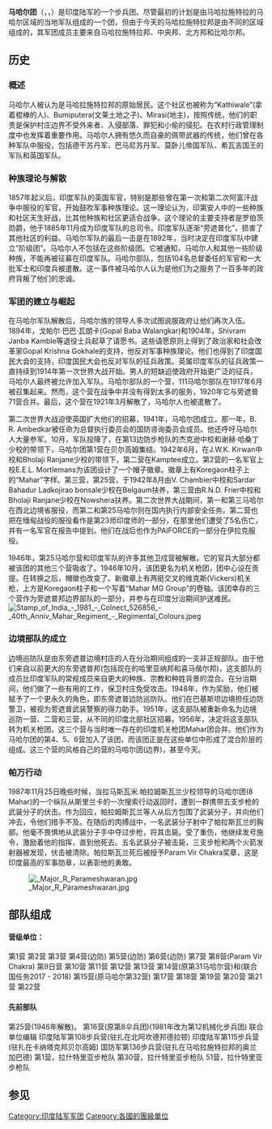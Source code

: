 {{short description|Indian Army infantry regiment}}
{{Refimprove|time=2021-03-15T21:51:45+00:00}}
{{Use dmy dates|date=August 2020}}
{{Infobox military unit
| unit_name                     = 印度马哈尔步兵团
| image                         = 
| caption                       = 马哈尔团徽章
| dates                         = 1815 – 现在
| country                       = {{flagicon|India}} [[印度|印度]]
| branch                        = [[File:Flag_of_Indian_Army.svg|24px]] [[印度武装部队|印度武装部队]]
| type                          = 轻步兵（高原作战）
| role                          = [[步兵|步兵]]
| size                          = 21个营
| garrison                      = [[萨加尔邦,_中央邦|萨加尔邦, 中央邦]]
| garrison_label                = 团部驻地
| colors                        = ''Bolo Hindusthan Ki Jay''<br>''为印度高呼胜利''<ref>{{cite web |title=Mahar Regiment War Cry |url=http://www.bharat-rakshak.com/ARMY/units/114-Mahar-Regt.html}}</ref>
| colors_label                  = 口号
| current_commander             = 哈纳必.布什.蓬拿帕[[中将|中将]]
| current_commander_label       = 
| ceremonial_chief              = 
| ceremonial_chief_label        = 
| colonel_of_the_regiment       = 
| colonel_of_the_regiment_label = 
| notable_commanders            = [[K._V._K.克里希纳桡|K. V. K.克里希纳桡]][[中将|中将]] <br> [[克里什纳斯瓦米.森达尔吉|克里什纳斯瓦米.森达尔吉]][[中将|中将]]
| nickname                      = 
| motto                         = ''Yash Sidhi''<br>''Success & Attainment''
| identification_symbol         = 一对交叉的维克斯中型机关枪，安装在三脚架上，带有匕首。这把匕首最初是[[戈雷冈|戈雷冈之战]]的支柱，在那里，英国和马哈尔联军击败了势不可挡的白沙瓦军队。这根柱子随后被移走，用一把匕首取而代之。<ref name=autogenerated1>[http://www.bharat-rakshak.com/LAND-FORCES/Units/Infantry/114-Mahar-Regt.html Bharat Rakshak :: Land Forces Site – The Mahar Regiment<!-- Bot generated title -->] {{webarchive|url=https://web.archive.org/web/20121011161008/http://www.bharat-rakshak.com/LAND-FORCES/Units/Infantry/114-Mahar-Regt.html |date=2012-10-11 }}</ref>
| identification_symbol_label   = 军团徽章
| march                         = 
| anniversaries                 = 
| decorations                   = 1次帕拉姆维尔查克拉奖，4次马哈维尔查克拉奖，32次维尔查克拉奖，1次阿肖克查克拉，4次基尔蒂查克拉奖，39次肖里亚查克拉奖，1帕达姆什里，9PVSM，3UYSM，16AVSM，4尤德塞瓦奖章，49维什特塞瓦奖章和221塞纳奖章，107米-D奖，2吉万拉克沙帕达克奖。
<ref name=autogenerated1 />
}}
'''马哈尔团'''（{{lang-en|Mahar Regiment}}，{{lang-mr|महार रेजिमेंट}}，{{lang-hi|महार रेजिमेंट}}）是印度陆军的一个步兵团。尽管最初的计划是由马哈拉施特拉的马哈尔区域的当地军队组成的一个团，但由于今天的马哈拉施特拉邦是由不同的区域组成的，其军团成员主要来自马哈拉施特拉邦、中央邦、北方邦和比哈尔邦。

==历史==
===概述===
马哈尔人被认为是马哈拉施特拉邦的原始居民。这个社区也被称为“Kathiwale”(拿着棍棒的人)、Bumiputera(文莱土地之子)、Mirasi(地主)，按照传统，他们的职责是保护村庄边界不受外来者、入侵部落、罪犯和小偷的侵犯。在农村行政管理制度中也发挥着重要作用。马哈尔人拥有悠久而自豪的佩带武器的传统，他们曾在各种军队中服役，包括德干苏丹军、巴马尼苏丹军、莫卧儿帝国军队、希瓦吉国王的军队和英国军队。

===种族理论与解散===
{{Unreferenced section|date=November 2016}} 
1857年起义后，印度军队的英国军官，特别是那些曾在第一次和第二次阿富汗战争中服役的军官，开始鼓吹军事种族理论。这一理论认为，印第安人中的一些种族和社区天生好战，比其他种族和社区更适合战争。这个理论的主要支持者是罗伯茨勋爵，他于1885年11月成为印度军队的总司令。印度军队逐渐“旁遮普化”，损害了其他社区的利益。马哈尔军队的最后一击是在1892年，当时决定在印度军队中建立“阶级团”。马哈尔人不包括在这些阶级团。它被通知，马哈尔人和其他一些阶级种族，不能再被征募在印度军队。马哈尔部队，包括104名总督委任的军官和一大批军士和印度兵被遣散。这一事件被马哈尔人认为是他们为之服务了一百多年的政府背叛了他们的忠诚。

===军团的建立与崛起===
在马哈尔军队解散后，马哈尔族的领导人多次试图说服政府让他们再次入伍。1894年，戈帕尔·巴巴·瓦朗卡(Gopal Baba Walangkar)和1904年，Shivram Janba Kamble等退役士兵起草了请愿书。这些请愿原则上得到了政治家和社会改革家Gopal Krishna Gokhale的支持，他反对军事种族理论。他们也得到了印度国民大会的支持，印度国民大会也反对军队的征兵政策。英属印度军队的征兵政策一直持续到1914年第一次世界大战开始。男人的短缺迫使政府开始更广泛的征兵，马哈尔人最终被允许加入军队。马哈尔部队的一个营，111马哈尔部队在1917年6月被召集起来。然而，这个营在战争中并没有得到太多的服务，1920年它与旁遮普71营合并。最后，这个营在1921年3月解散了，马哈尔人也被遣散了。

第二次世界大战迫使英国扩大他们的招募，1941年，马哈尔团成立。那一年，B. R. Ambedkar被任命为总督执行委员会的国防咨询委员会成员。他还呼吁马哈尔人大量参军。10月，军队投降了，在第13边防步枪队的杰克逊中校和谢赫·哈桑丁少校的带领下，马哈尔团第1营在贝尔高姆集结。1942年6月，在J.W.K. Kirwan中校和Bholaji Ranjane少校的带领下，第二营在Kamptee成立。第2营的一名军官上校E.E.L. Mortlemans为该团设计了一个帽子徽章。徽章上有Koregaon柱子上的“Mahar”字样。第三营，第25营，于1942年8月由V. Chambier中校和Sardar Bahadur Ladkojirao bonsale少校在Belgaum扶养，第三营由R.N.D. Frier中校和Bholaji Ranjane少校在Nowshera扶养。第二次世界大战期间，第一和第三马哈尔在西北边境省服役，而第二和第25马哈尔则在国内执行内部安全任务。第二营也把在缅甸战役的服役看作是第23师印度师的一部分，在那里他们遭受了5名伤亡，并有一名军官在报告中提到。他们在战后也作为PAIFORCE的一部分在伊拉克服役。

1946年，第25马哈尔营和印度军队的许多其他卫戍营被解散。它的官兵大部分都被该团的其他三个营吸收了。1946年10月，该团更名为机关枪团，团中心设在贡提。在转换之后，帽徽也改变了。新徽章上有两挺交叉的维克斯(Vickers)机关枪，上方是Koregaon柱子和一个写着“Mahar MG Group”的卷轴。该团幸存的三个营作为旁遮普邦边界部队的一部分，并参与在印度分治期间护送难民。
[[File:Stamp_of_India_-_1981_-_Colnect_526856_-_40th_Anniv_Mahar_Regiment_-_Regimental_Colours.jpeg|thumb]]

===边境部队的成立===

边境巡防队是由东旁遮普边境村庄的人在分治期间组成的一支非正规部队。由于他们来自以前更大的东旁遮普邦(包括现在的哈里亚纳邦和喜马偕尔邦)，这支部队的成员比印度军队的常规成员来自更大的种族、宗教和种姓背景的混合。在分治期间，他们做了一些有用的工作，保卫村庄免受攻击。1948年，作为奖励，他们被赋予了一个更永久的角色，即东旁遮普边防巡防队。他们在巴基斯坦边境担任边防警卫，被视为旁遮普武装警察的得力助手。1951年，这支部队被重新命名为边境巡防一营、二营和三营，从不同的印度北部社区招募。1956年，决定将这支部队转为机关枪团，这三个营与当时唯一存在的印度机关枪团Mahar团合并。他们作为马哈尔团的第4、5、6营加入了该团，而该团正是在这些单位中形成了混合阶层的组成。这三个营的风格自己的营的马哈尔团(边界)，甚至今天。

===帕万行动===

1987年11月25日晚些时候，当拉马斯瓦米.帕拉姆斯瓦兰少校领导的马哈尔团(8 Mahar)的一个纵队从斯里兰卡的一次搜索行动返回时，遭到一群携带五支步枪的武装分子的伏击。作为回应，帕拉姆斯瓦兰等人从后方包围了武装分子，并向他们冲去，令他们措手不及。在随后的肉搏战中，一名武装分子射中了帕拉斯瓦兰的胸部。他毫不畏惧地从武装分子手中夺过步枪，将其击毙。受了重伤，他继续发号施令，激励着他的指挥，直到他死去。五名武装分子被击毙，三支步枪和两个火箭发射器被发现，伏击被清除。帕拉斯瓦兰死后被授予Param Vir Chakra奖章，这是印度最高的军事勋章，以表彰他的勇敢。

[[File:_Major_R_Parameshwaran.jpg|upright]]

==部队组成==
====营级单位：====
第1营
第2营
第3营
第4营(边防)
第5营(边防)
第6营(边防)
第7营
第8营(Param Vir Chakra)
第9日营
第10营
第11营
第12营
第13营
第14营(原第31马哈尔营)和(联合国任务2017 - 2018)
第15营(原马哈尔第32营)
第17营
第18营
第19营
第20营
第21营
第22营
====先前部队====
第25营(1946年解散)。
第16营(原第8伞兵团)(1981年改为第12机械化步兵团)
联合单位编辑
印度陆军第108步兵营(驻扎在北阿坎德邦德拉顿)
印度陆军第115步兵营(驻扎在卡纳塔克邦贝尔高姆)
国防军第136步兵营(驻扎在马哈拉施特拉邦的奥兰加巴德)
第1营，拉什特里亚步枪队
第30营，拉什特里亚步枪队
51营，拉什特里亚步枪队

==参见==
{{Reflist}}

[[Category:印度陆军军团|Category:印度陆军军团]]
[[Category:各國的團級單位|Category:各國的團級單位]]